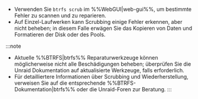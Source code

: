 - Verwenden Sie `btrfs scrub` im %%WebGUI&#124;web-gui%%, um bestimmte Fehler zu scannen und zu reparieren.
- Auf Einzel-Laufwerken kann Scrubbing einige Fehler erkennen, aber nicht beheben; in diesem Falle erwägen Sie das Kopieren von Daten und Formatieren der Disk oder des Pools.

:::note

- Aktuelle %%BTRFS|btrfs%% Reparaturwerkzeuge können möglicherweise nicht alle Beschädigungen beheben; überprüfen Sie die Unraid Dokumentation auf aktualisierte Werkzeuge, falls erforderlich.
- Für detailliertere Informationen über Scrubbing und Wiederherstellung, verweisen Sie auf die entsprechende %%BTRFS-Dokumentation|btrfs%% oder die Unraid-Foren zur Beratung.
  :::
